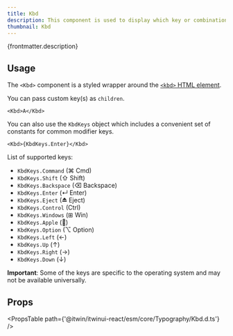 ```yaml
---
title: Kbd
description: This component is used to display which key or combination of keys performs a given action.
thumbnail: Kbd
---
```


<p>{frontmatter.description}</p>

<LiveExample src='Kbd.main.tsx' truncate={false}>
  <AllExamples.KbdMainExample client:load />
</LiveExample>

## Usage

The `<Kbd>` component is a styled wrapper around the [`<kbd>` HTML element](https://developer.mozilla.org/en-US/docs/Web/HTML/Element/kbd).

You can pass custom key(s) as `children`.

```tsx
<Kbd>A</Kbd>
```

You can also use the `KbdKeys` object which includes a convenient set of constants for common modifier keys.

```tsx
<Kbd>{KbdKeys.Enter}</Kbd>
```

List of supported keys:

- `KbdKeys.Command` (⌘ Cmd)
- `KbdKeys.Shift` (⇧ Shift)
- `KbdKeys.Backspace` (⌫ Backspace)
- `KbdKeys.Enter` (↵ Enter)
- `KbdKeys.Eject` (⏏ Eject)
- `KbdKeys.Control` (Ctrl)
- `KbdKeys.Windows` (⊞ Win)
- `KbdKeys.Apple` ()
- `KbdKeys.Option` (⌥ Option)
- `KbdKeys.Left` (←)
- `KbdKeys.Up` (↑)
- `KbdKeys.Right` (→)
- `KbdKeys.Down` (↓)

**Important**: Some of the keys are specific to the operating system and may not be available universally.

## Props

<PropsTable path={'@itwin/itwinui-react/esm/core/Typography/Kbd.d.ts'} />
